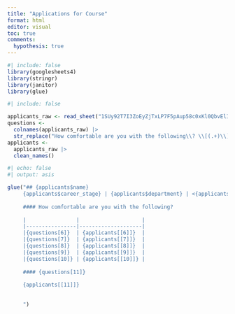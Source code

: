 ```yaml
---
title: "Applications for Course"
format: html
editor: visual
toc: true
comments: 
  hypothesis: true
---
```


```r
#| include: false
library(googlesheets4)
library(stringr)
library(janitor)
library(glue)
```

```r
#| include: false

applicants_raw <- read_sheet("1SUy92T7I3ZoEyZjTxLP7F5pAup58c0xKl0QbvElIfxA")
questions <-
  colnames(applicants_raw) |> 
  str_replace("How comfortable are you with the following\\? \\[(.+)\\]", "\\1")
applicants <- 
  applicants_raw |> 
  clean_names()
```

```r
#| echo: false
#| output: asis

glue("## {applicants$name}
     {applicants$career_stage} | {applicants$department} | <{applicants$email}>
     
     #### How comfortable are you with the following? 
     
     |                |                    |
     |----------------|--------------------|
     |{questions[6]}  | {applicants[[6]]}  |
     |{questions[7]}  | {applicants[[7]]}  |
     |{questions[8]}  | {applicants[[8]]}  |
     |{questions[9]}  | {applicants[[9]]}  |
     |{questions[10]} | {applicants[[10]]} |
     
     #### {questions[11]}
     
     {applicants[[11]]}
     
     
     ")
```

